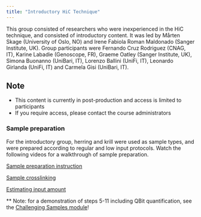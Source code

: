 ```yaml
---
title: "Introductory HiC Technique"
---
```


This group consisted of researchers who were inexperienced in the HiC technique, and consisted of introductory content. It was led by Mårten Skage (University of Oslo, NO) and Irene Fabiola Roman Maldonado (Sanger Institute, UK). Group participants were Fernando Cruz Rodriguez (CNAG, IT), Karine Labadie (Genoscope, FR), Graeme Oatley (Sanger Institute, UK), Simona Buonanno (UniBari, IT), Lorenzo Ballini (UniFi, IT), Leonardo Girlanda (UniFi, IT) and Carmela Gisi (UniBari, IT).

::: {.callout-caution}
## Note
- This content is currently in post-production and access is limited to participants
- If you require access, please contact the course administrators
:::

### Sample preparation
For the introductory group, herring and krill were used as sample types, and were prepared according to regular and low input protocols. Watch the following videos for a walkthrough of sample preparation.

[Sample preparation instruction](https://drive.google.com/file/d/1H5CMCjFoX3aD0uOgxNJAN_mu2_h3WSuz/view?usp=share_link)

[Sample crosslinking](https://drive.google.com/file/d/100MZf7saLs_6tznCrv679ohkbyI9IIqe/view?usp=share_link)

[Estimating input amount](https://drive.google.com/file/d/1a8ZyYmXpHVlH4Wukvulpofj51ZOYvdD9/view?usp=share_link)

** Note: for a demonstration of steps 5-11 including QBit quantification, see the [Challenging Samples module](module1.qmd)!
